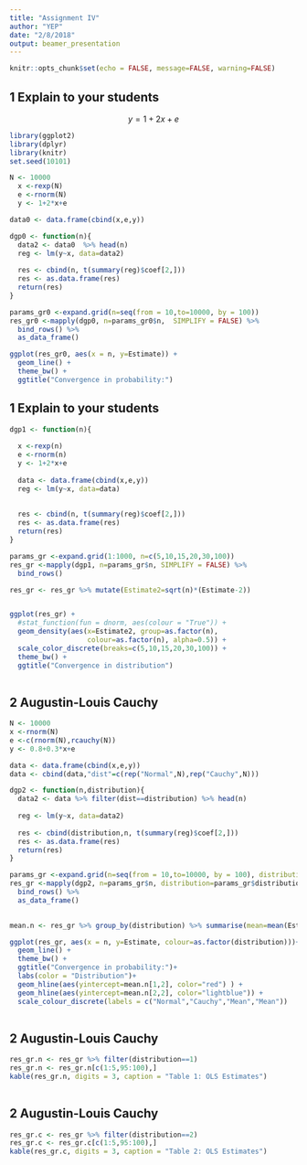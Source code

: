 ```yaml
---
title: "Assignment IV"
author: "YEP"
date: "2/8/2018"
output: beamer_presentation
---
```


```r
knitr::opts_chunk$set(echo = FALSE, message=FALSE, warning=FALSE)
```

## 1 Explain to your students
$$y=1+2x+e$$


```r
library(ggplot2)
library(dplyr)
library(knitr)
set.seed(10101)

N <- 10000
  x <-rexp(N)
  e <-rnorm(N)
  y <- 1+2*x+e

data0 <- data.frame(cbind(x,e,y))

dgp0 <- function(n){
  data2 <- data0  %>% head(n)
  reg <- lm(y~x, data=data2)
  
  res <- cbind(n, t(summary(reg)$coef[2,]))
  res <- as.data.frame(res)
  return(res)
}

params_gr0 <-expand.grid(n=seq(from = 10,to=10000, by = 100)) 
res_gr0 <-mapply(dgp0, n=params_gr0$n,  SIMPLIFY = FALSE) %>%
  bind_rows() %>%
  as_data_frame()

ggplot(res_gr0, aes(x = n, y=Estimate)) +
  geom_line() + 
  theme_bw() +
  ggtitle("Convergence in probability:")

```

## 1 Explain to your students

```r
dgp1 <- function(n){
  
  x <-rexp(n)
  e <-rnorm(n)
  y <- 1+2*x+e
  
  data <- data.frame(cbind(x,e,y))
  reg <- lm(y~x, data=data)
 
  
  res <- cbind(n, t(summary(reg)$coef[2,]))
  res <- as.data.frame(res)
  return(res)
}

params_gr <-expand.grid(1:1000, n=c(5,10,15,20,30,100))
res_gr <-mapply(dgp1, n=params_gr$n, SIMPLIFY = FALSE) %>%
  bind_rows()

res_gr <- res_gr %>% mutate(Estimate2=sqrt(n)*(Estimate-2))


ggplot(res_gr) +
  #stat_function(fun = dnorm, aes(colour = "True")) + 
  geom_density(aes(x=Estimate2, group=as.factor(n), 
                   colour=as.factor(n), alpha=0.5)) + 
  scale_color_discrete(breaks=c(5,10,15,20,30,100)) + 
  theme_bw() +
  ggtitle("Convergence in distribution")
 
```

## 2 Augustin-Louis Cauchy
 
```r
N <- 10000
x <-rnorm(N)
e <-c(rnorm(N),rcauchy(N))
y <- 0.8+0.3*x+e

data <- data.frame(cbind(x,e,y))
data <- cbind(data,"dist"=c(rep("Normal",N),rep("Cauchy",N)))

dgp2 <- function(n,distribution){
  data2 <- data %>% filter(dist==distribution) %>% head(n)
  
  reg <- lm(y~x, data=data2)
  
  res <- cbind(distribution,n, t(summary(reg)$coef[2,]))
  res <- as.data.frame(res)
  return(res)
}

params_gr <-expand.grid(n=seq(from = 10,to=10000, by = 100), distribution=c("Normal", "Cauchy"))
res_gr <-mapply(dgp2, n=params_gr$n, distribution=params_gr$distribution, SIMPLIFY = FALSE) %>%
  bind_rows() %>%
  as_data_frame() 
  

mean.n <- res_gr %>% group_by(distribution) %>% summarise(mean=mean(Estimate))

ggplot(res_gr, aes(x = n, y=Estimate, colour=as.factor(distribution)))+
  geom_line() + 
  theme_bw() +
  ggtitle("Convergence in probability:")+
  labs(color = "Distribution")+
  geom_hline(aes(yintercept=mean.n[1,2], color="red") ) +
  geom_hline(aes(yintercept=mean.n[2,2], color="lightblue")) +
  scale_colour_discrete(labels = c("Normal","Cauchy","Mean","Mean"))
  
```

## 2 Augustin-Louis Cauchy
 
```r
res_gr.n <- res_gr %>% filter(distribution==1)
res_gr.n <- res_gr.n[c(1:5,95:100),]
kable(res_gr.n, digits = 3, caption = "Table 1: OLS Estimates")
  
```

## 2 Augustin-Louis Cauchy
 
```r
res_gr.c <- res_gr %>% filter(distribution==2)
res_gr.c <- res_gr.c[c(1:5,95:100),]
kable(res_gr.c, digits = 3, caption = "Table 2: OLS Estimates")
  
```